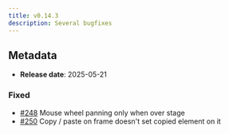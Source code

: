 ```yaml
---
title: v0.14.3
description: Several bugfixes
---
```


## Metadata

- **Release date**: 2025-05-21

### Fixed

- [#248](https://github.com/InditexTech/weavejs/issues/248) Mouse wheel panning only when over stage
- [#250](https://github.com/InditexTech/weavejs/issues/250) Copy / paste on frame doesn't set copied element on it
